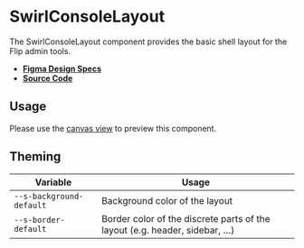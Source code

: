 
<Meta title="Admin/FlipConsoleLayout" />

# SwirlConsoleLayout

The SwirlConsoleLayout component provides the basic shell layout for the Flip
admin tools.

- **[Figma Design Specs](https://www.figma.com/file/Cks5hd1wSusGi1PYbpVgvX/Admindashboard?node-id=128%3A2201&t=RoIUBgbUhxFQOq8w-0)**
- **[Source Code](https://github.com/flip-corp/swirl/tree/main/packages/swirl-components/src/components/swirl-console-layout)**

## Usage

Please use the
[canvas view](?path=/story/admin-flipconsolelayout--swirl-console-layout) to
preview this component.

<ArgsTable story="." />

## Theming

| Variable                 | Usage                                                                      |
| ------------------------ | -------------------------------------------------------------------------- |
| `--s-background-default` | Background color of the layout                                             |
| `--s-border-default`     | Border color of the discrete parts of the layout (e.g. header, sidebar, …) |
